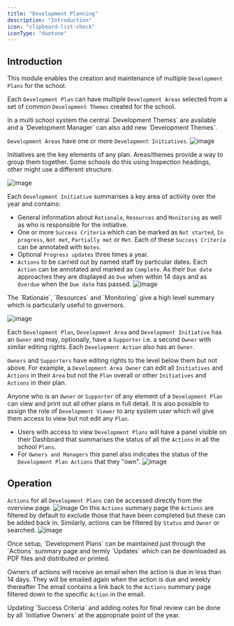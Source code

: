```yaml
---
title: "Development Planning"
description: "Introduction"
icon: "clipboard-list-check"
iconType: "duotone"
---
```



<ModuleIntroCards/>

## Introduction

This module enables the creation and maintenance of multiple `Development Plans` for the school.

Each `Development Plan` can have multiple `Development Areas` selected from a set of common `Development Themes` created
for the school.

<Tip>
    In a multi school system the central `Development Themes` are available and a `Development Manager` can also add
    new `Development Themes`.
</Tip>

`Development Areas` have one or more `Development Initiatives`.
![image](img/overview.png)

<Info>
    Initiatives are the key elements of any plan. Areas/themes provide a way to group them together. Some
    schools do this using Inspection headings, other might use a different structure.
</Info>

![image](img/areas.png)

Each `Development Initiative` summarises a key area of activity over the year and contains:

-   General information about `Rationale`, `Resources` and `Monitoring` as well as who is responsible for the initiative.
-   One or more `Success Criteria` which can be marked as `Not started`, `In progress`, `Not met`, `Partially met`
or `Met`. Each of these `Success Criteria` can be annotated with `Notes`.
-   Optional `Progress updates` three times a year.
-   `Actions` to be carried out by named staff by particular dates. Each `Action` can be annotated and marked
as `Complete`. As their `Due date` approaches they are displayed as `Due` when within 14 days and as `Overdue` when
the `Due date` has passed.
![image](img/criteria_and_plan.png)

<Tip>
    The `Rationale`, `Resources` and `Monitoring` give a high level summary which is particularly useful to
    governors.
</Tip>

![image](img/initiative.png)

Each `Development Plan`, `Development Area` and `Development Initiative` has an `Owner` and may, optionally, have
a `Supporter` i.e. a second `Owner` with similar editing rights.
Each `Development Action` also has an `Owner`.

`Owners` and `Supporters` have editing rights to the level below them but not above. For example,
a `Development Area Owner` can edit all `Initiatives` and `Actions` in their `Area` but not the `Plan` overall or
other `Initiatives` and `Actions` in their plan.

Anyone who is an `Owner` or `Supporter` of any element of a `Development Plan` can view and print out all other plans in
full detail. It is also possible to assign the role of `Development Viewer` to any system user which wll give them
access to view but not edit any `Plan`.

-   Users with access to view `Development Plans` will have a panel visible on their Dashboard that summarises the status
of all the `Actions` in all the school `Plans`.
-   For `Owners and Managers` this panel also indicates the status of the `Development Plan Actions` that they "own".
![image](img/dashboard.png)

## Operation

`Actions` for all `Development Plans` can be accessed directly from the overview page.
![image](img/actions_review.png)
On this `Actions` summary page the `Actions` are filtered by default to exclude those that have been completed but these
can be added back in. Similarly, actions can be filtered by `Status` and `Owner` or searched.
![image](img/actions_filter.png)

<Info>
    Once setup, `Development Plans` can be maintained just through the `Actions` summary page and termly
    `Updates` which can be downloaded as PDF files and distributed or printed.
</Info>

Owners of actions will receive an email when the action is due in less than 14 days. They will be emailed again when the
action is due and weekly thereafter The email contains a link back to the `Actions` summary page filtered down to the
specific `Action` in the email.

<Tip>
    Updating `Success Criteria` and adding notes for final review can be done by all `Initiative Owners` at
    the appropriate point of the year.
</Tip>
